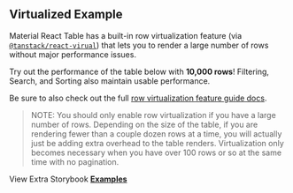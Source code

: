 
<Head>
  <title>Virtualized Example - Material React Table Docs</title>
  <meta
    name="description"
    content="An example of a Material React Table with virtualization enabled to achieve higher performance when rendering large data sets"
  />
  <meta
    property="og:title"
    content="Virtualization in Material React Table Example"
  />
  <meta
    property="og:description"
    content="Learn how to enable virtualization features in Material React Table"
  />
</Head>

## Virtualized Example

Material React Table has a built-in row virtualization feature (via [`@tanstack/react-virual`](https://tanstack.com/virtual/v3)) that lets you to render a large number of rows without major performance issues.

Try out the performance of the table below with **10,000 rows**! Filtering, Search, and Sorting also maintain usable performance.

Be sure to also check out the full [row virtualization feature guide docs](/docs/guides/row-virtualization).

> NOTE: You should only enable row virtualization if you have a large number of rows. Depending on the size of the table, if you are rendering fewer than a couple dozen rows at a time, you will actually just be adding extra overhead to the table renders. Virtualization only becomes necessary when you have over 100 rows or so at the same time with no pagination.

<Example />

View Extra Storybook **[Examples](https://www.material-react-table.dev/?path=/story/features-virtualization--enable-row-virtualization)**
